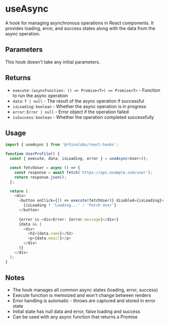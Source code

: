 # useAsync

A hook for managing asynchronous operations in React components. It provides loading, error, and success states along with the data from the async operation.

## Parameters

This hook doesn't take any initial parameters.

## Returns

- `execute`: `(asyncFunction: () => Promise<T>) => Promise<T>` - Function to run the async operation
- `data`: `T | null` - The result of the async operation if successful
- `isLoading`: `boolean` - Whether the async operation is in progress
- `error`: `Error | null` - Error object if the operation failed
- `isSuccess`: `boolean` - Whether the operation completed successfully

## Usage

```typescript
import { useAsync } from '@rhinolabs/react-hooks';

function UserProfile() {
  const { execute, data, isLoading, error } = useAsync<User>();

  const fetchUser = async () => {
    const response = await fetch('https://api.example.com/user');
    return response.json();
  };

  return (
    <div>
      <button onClick={() => execute(fetchUser)} disabled={isLoading}>
        {isLoading ? 'Loading...' : 'Fetch User'}
      </button>
      
      {error && <div>Error: {error.message}</div>}
      {data && (
        <div>
          <h2>{data.name}</h2>
          <p>{data.email}</p>
        </div>
      )}
    </div>
  );
}
```

## Notes

- The hook manages all common async states (loading, error, success)
- Execute function is memoized and won't change between renders
- Error handling is automatic - throws are captured and stored in error state
- Initial state has null data and error, false loading and success
- Can be used with any async function that returns a Promise
